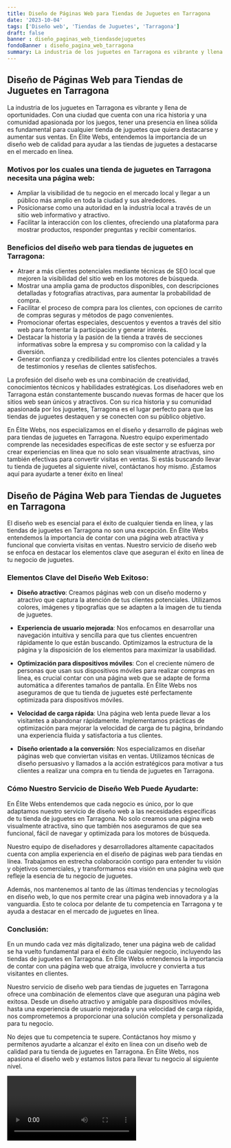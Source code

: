```yaml
---
title: Diseño de Páginas Web para Tiendas de Juguetes en Tarragona
date: '2023-10-04'
tags: ['Diseño web', 'Tiendas de Juguetes', 'Tarragona']
draft: false
banner : diseño_paginas_web_tiendasdejuguetes
fondoBanner : diseño_pagina_web_tarragona
summary: La industria de los juguetes en Tarragona es vibrante y llena de oportunidades. Con una ciudad que cuenta con una rica historia y una comunidad apasionada por los juegos, tener una presencia en línea sólida es fundamental para cualquier tienda de juguetes que quiera destacarse y aumentar sus ventas. En Élite Webs, entendemos la importancia de un diseño web de calidad para ayudar a las tiendas de juguetes a destacarse en el mercado en línea.
---
```


## Diseño de Páginas Web para Tiendas de Juguetes en Tarragona

La industria de los juguetes en Tarragona es vibrante y llena de oportunidades. Con una ciudad que cuenta con una rica historia y una comunidad apasionada por los juegos, tener una presencia en línea sólida es fundamental para cualquier tienda de juguetes que quiera destacarse y aumentar sus ventas. En Élite Webs, entendemos la importancia de un diseño web de calidad para ayudar a las tiendas de juguetes a destacarse en el mercado en línea.

### Motivos por los cuales una tienda de juguetes en Tarragona necesita una página web:
* Ampliar la visibilidad de tu negocio en el mercado local y llegar a un público más amplio en toda la ciudad y sus alrededores.
* Posicionarse como una autoridad en la industria local a través de un sitio web informativo y atractivo.
* Facilitar la interacción con los clientes, ofreciendo una plataforma para mostrar productos, responder preguntas y recibir comentarios.

### Beneficios del diseño web para tiendas de juguetes en Tarragona:
* Atraer a más clientes potenciales mediante técnicas de SEO local que mejoren la visibilidad del sitio web en los motores de búsqueda.
* Mostrar una amplia gama de productos disponibles, con descripciones detalladas y fotografías atractivas, para aumentar la probabilidad de compra.
* Facilitar el proceso de compra para los clientes, con opciones de carrito de compras seguras y métodos de pago convenientes.
* Promocionar ofertas especiales, descuentos y eventos a través del sitio web para fomentar la participación y generar interés.
* Destacar la historia y la pasión de la tienda a través de secciones informativas sobre la empresa y su compromiso con la calidad y la diversión.
* Generar confianza y credibilidad entre los clientes potenciales a través de testimonios y reseñas de clientes satisfechos.

La profesión del diseño web es una combinación de creatividad, conocimientos técnicos y habilidades estratégicas. Los diseñadores web en Tarragona están constantemente buscando nuevas formas de hacer que los sitios web sean únicos y atractivos. Con su rica historia y su comunidad apasionada por los juguetes, Tarragona es el lugar perfecto para que las tiendas de juguetes destaquen y se conecten con su público objetivo.

En Élite Webs, nos especializamos en el diseño y desarrollo de páginas web para tiendas de juguetes en Tarragona. Nuestro equipo experimentado comprende las necesidades específicas de este sector y se esfuerza por crear experiencias en línea que no solo sean visualmente atractivas, sino también efectivas para convertir visitas en ventas. Si estás buscando llevar tu tienda de juguetes al siguiente nivel, contáctanos hoy mismo. ¡Estamos aquí para ayudarte a tener éxito en línea!

<GifSeo />

<Cta />

## Diseño de Página Web para Tiendas de Juguetes en Tarragona

El diseño web es esencial para el éxito de cualquier tienda en línea, y las tiendas de juguetes en Tarragona no son una excepción. En Élite Webs entendemos la importancia de contar con una página web atractiva y funcional que convierta visitas en ventas. Nuestro servicio de diseño web se enfoca en destacar los elementos clave que aseguran el éxito en línea de tu negocio de juguetes.

### Elementos Clave del Diseño Web Exitoso:

- **Diseño atractivo**: Creamos páginas web con un diseño moderno y atractivo que captura la atención de tus clientes potenciales. Utilizamos colores, imágenes y tipografías que se adapten a la imagen de tu tienda de juguetes.

- **Experiencia de usuario mejorada**: Nos enfocamos en desarrollar una navegación intuitiva y sencilla para que tus clientes encuentren rápidamente lo que están buscando. Optimizamos la estructura de la página y la disposición de los elementos para maximizar la usabilidad.

- **Optimización para dispositivos móviles**: Con el creciente número de personas que usan sus dispositivos móviles para realizar compras en línea, es crucial contar con una página web que se adapte de forma automática a diferentes tamaños de pantalla. En Élite Webs nos aseguramos de que tu tienda de juguetes esté perfectamente optimizada para dispositivos móviles.

- **Velocidad de carga rápida**: Una página web lenta puede llevar a los visitantes a abandonar rápidamente. Implementamos prácticas de optimización para mejorar la velocidad de carga de tu página, brindando una experiencia fluida y satisfactoria a tus clientes.

- **Diseño orientado a la conversión**: Nos especializamos en diseñar páginas web que conviertan visitas en ventas. Utilizamos técnicas de diseño persuasivo y llamados a la acción estratégicos para motivar a tus clientes a realizar una compra en tu tienda de juguetes en Tarragona.

### Cómo Nuestro Servicio de Diseño Web Puede Ayudarte:

En Élite Webs entendemos que cada negocio es único, por lo que adaptamos nuestro servicio de diseño web a las necesidades específicas de tu tienda de juguetes en Tarragona. No solo creamos una página web visualmente atractiva, sino que también nos aseguramos de que sea funcional, fácil de navegar y optimizada para los motores de búsqueda.

Nuestro equipo de diseñadores y desarrolladores altamente capacitados cuenta con amplia experiencia en el diseño de páginas web para tiendas en línea. Trabajamos en estrecha colaboración contigo para entender tu visión y objetivos comerciales, y transformamos esa visión en una página web que refleje la esencia de tu negocio de juguetes.

Además, nos mantenemos al tanto de las últimas tendencias y tecnologías en diseño web, lo que nos permite crear una página web innovadora y a la vanguardia. Esto te coloca por delante de tu competencia en Tarragona y te ayuda a destacar en el mercado de juguetes en línea.

### Conclusión:

En un mundo cada vez más digitalizado, tener una página web de calidad se ha vuelto fundamental para el éxito de cualquier negocio, incluyendo las tiendas de juguetes en Tarragona. En Élite Webs entendemos la importancia de contar con una página web que atraiga, involucre y convierta a tus visitantes en clientes.

Nuestro servicio de diseño web para tiendas de juguetes en Tarragona ofrece una combinación de elementos clave que aseguran una página web exitosa. Desde un diseño atractivo y amigable para dispositivos móviles, hasta una experiencia de usuario mejorada y una velocidad de carga rápida, nos comprometemos a proporcionar una solución completa y personalizada para tu negocio.

No dejes que tu competencia te supere. Contáctanos hoy mismo y permítenos ayudarte a alcanzar el éxito en línea con un diseño web de calidad para tu tienda de juguetes en Tarragona. En Élite Webs, nos apasiona el diseño web y estamos listos para llevar tu negocio al siguiente nivel.

<Video />

<CtaBot job='Tiendas de Juguetes' city='Tarragona'/>

<Gmaps query='Tarragona+españa+maps' />
